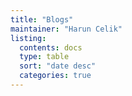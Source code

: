 ```yaml
---
title: "Blogs"
maintainer: "Harun Celik"
listing: 
  contents: docs
  type: table
  sort: "date desc"
  categories: true
---
```

